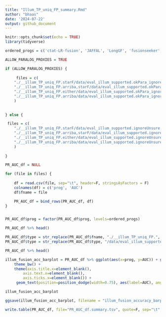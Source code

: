 ```yaml
---
title: "Illum_TP_uniq_FP_summary.Rmd"
author: "bhaas"
date: '2024-07-22'
output: github_document
---
```


```r
knitr::opts_chunk$set(echo = TRUE)
library(tidyverse)
```


```r

ordered_progs = c('ctat-LR-fusion', 'JAFFAL', 'LongGF', 'fusionseeker', 'pbfusion')


```


```r

ALLOW_PARALOG_PROXIES = TRUE

if (ALLOW_PARALOG_PROXIES) {
    
     files = c(
    "./__illum_TP_uniq_FP.starF/data/eval_illum_supported.okPara_ignoreUnsure.results.scored.PR.AUC",
    "./__illum_TP_uniq_FP.arriba,starF/data/eval_illum_supported.okPara_ignoreUnsure.results.scored.PR.AUC",
    "./__illum_TP_uniq_FP.either/data/eval_illum_supported.okPara_ignoreUnsure.results.scored.PR.AUC",
    "./__illum_TP_uniq_FP.arriba/data/eval_illum_supported.okPara_ignoreUnsure.results.scored.PR.AUC"
    )
    
    
} else {

 files = c(
    "./__illum_TP_uniq_FP.starF/data/eval_illum_supported.ignoreUnsure.results.scored.PR.AUC",
    "./__illum_TP_uniq_FP.arriba,starF/data/eval_illum_supported.ignoreUnsure.results.scored.PR.AUC",
    "./__illum_TP_uniq_FP.either/data/eval_illum_supported.ignoreUnsure.results.scored.PR.AUC",
    "./__illum_TP_uniq_FP.arriba/data/eval_illum_supported.ignoreUnsure.results.scored.PR.AUC"
    )
 
}

```


```r

PR_AUC_df = NULL

for (file in files) {
    
    df = read.csv(file, sep="\t", header=F, stringsAsFactors = F)
    colnames(df) = c('prog', 'AUC')
    df$fname = file

    PR_AUC_df = bind_rows(PR_AUC_df, df)
}


PR_AUC_df$prog = factor(PR_AUC_df$prog, levels=ordered_progs)

PR_AUC_df %>% head()

```

```r

PR_AUC_df$type = str_replace(PR_AUC_df$fname, "./__illum_TP_uniq_FP.", "")
PR_AUC_df$type = str_replace(PR_AUC_df$type, "/data/eval_illum_supported.*$", "")

PR_AUC_df %>% head()

```

```r

illum_fusion_acc_barplot = PR_AUC_df %>% ggplot(aes(x=prog, y=AUC)) + geom_col(aes(fill=prog)) + facet_wrap(~type, ncol=4) +
    theme_bw() +
    theme(axis.title.x=element_blank(),
        axis.text.x=element_blank(),
        axis.ticks.x=element_blank()) +
     geom_text(position=position_dodge(width=0.75), aes(label=AUC), angle=45, size=rel(3.5))

illum_fusion_acc_barplot 

```

```r

ggsave(illum_fusion_acc_barplot, filename = "illum_fusion_accuracy_barplot.svg", width=7, height=3.5)


```


```r

write.table(PR_AUC_df, file="PR_AUC_df.summary.tsv", quote=F, sep="\t", row.names=F)


```




